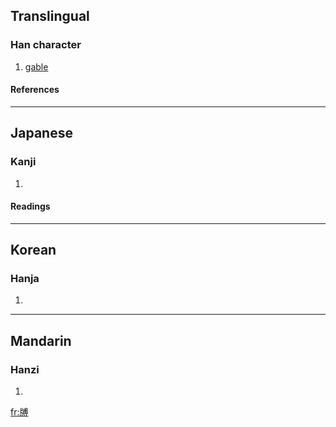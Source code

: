 ==Translingual==
===Han character===
{{Han char|rn=91|rad=片|as=10|sn=14|four=|canj=中中戈月戈 (LLIBI), 中弓戈月戈 (LNIBI)}}
# [[gable]]
====References====
{{Han ref|kx=0694.070|dkj=19877|dj=1107.160|hdz=32019.080|uh=7254|ud=29268}}

----
==Japanese==
===Kanji===
{{ja-kanji|grade=|rs=片10}}
# {{defn|Japanese}} 
====Readings====
{{ja-readings|on=[[はく]] (haku)|kun=[[のきいた]] (nokiita)}}

----
==Korean==
===Hanja===
{{ko-hanja|hangeul=박|eumhun=|rv=bak|mr=pak|y=pak}}
# {{defn|Korean}}

----
==Mandarin==
===Hanzi===
{{cmn-hanzi|pin=[[bó]] (bo2)|wg=po<sup>2</sup>}}
# {{defn|Mandarin}}

[[fr:牔]]